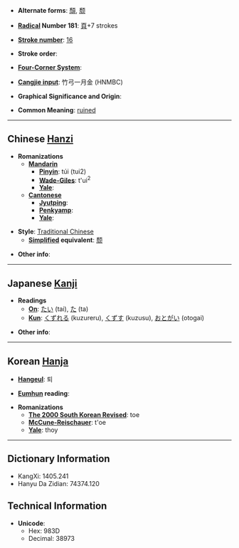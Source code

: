 * '''Alternate forms''': [[頹]], [[颓]]

* '''[[Wiktionary:Chinese radical index| Radical]] Number 181''': [[Wiktionary:Chinese radical index 頁|頁]]+7 strokes

* '''[[Wiktionary:Chinese total strokes index|Stroke number]]''': [[Wiktionary:Chinese total strokes index 16|16]]

* '''Stroke order''': 

* '''[[Wiktionary:Chinese four corner index|Four-Corner System]]''': 

* '''[[Wiktionary:Chinese Cangjie index|Cangjie input]]''': 竹弓一月金 (HNMBC)

* '''Graphical Significance and Origin''': 

* '''Common Meaning''': [[ruined]]

----

== Chinese [[Hanzi]] ==

* '''Romanizations'''
** '''[[Mandarin]]'''
*** '''[[Pinyin]]''': túi (tui2)
*** '''[[Wade-Giles]]''': t'ui<sup>2</sup>
*** '''[[Yale]]''': 
** '''[[Cantonese]]'''
*** '''[[Jyutping]]''':
*** '''[[Penkyamp]]''': 
*** '''[[Yale]]''': 

* '''Style''': [[Traditional Chinese]] 
** '''[[Simplified Chinese|Simplified]] equivalent''': [[颓]]

* '''Other info''': 

----

== Japanese [[Kanji]] ==

* '''Readings'''
** '''[[On]]''': [[たい]] (tai), [[た]] (ta)
** '''[[Kun]]''': [[くずれる]] (kuzureru), [[くずす]] (kuzusu), [[おとがい]] (otogai)

* '''Other info''':  

----

== Korean [[Hanja]] ==

* '''[[Hangeul]]''': 퇴

* '''[[Eumhun]] reading''': 

* '''Romanizations'''
** '''[[The 2000 South Korean Revised Romanization|The 2000 South Korean Revised]]''': toe
** '''[[McCune-Reischauer]]''': t'oe
** '''[[Yale]]''': thoy

----

== Dictionary Information ==

* KangXi: 1405.241
* Hanyu Da Zidian: 74374.120

== Technical Information ==

* '''Unicode''':
** Hex: 983D
** Decimal: 38973